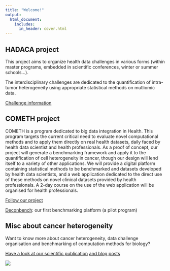 ```yaml
---
title: "Welcome!"
output:
  html_document:
    includes:
      in_header: cover.html
---
```


## HADACA project

This project aims to organize health data challenges in various forms (within master programs, embedded in scientific conferences, winter or summer schools...).

The interdisciplinary challenges are dedicated to the quantification of intra-tumor heterogeneity using appropriate statistical methods on mutliomic data.

[Challenge information](data_challenges.html)

## COMETH project

COMETH is a program dedicated to big data integration in Health. This program targets the current critical need to evaluate novel computational methods and to apply them directly on real health datasets, daily faced by health data scientist and health professionals. As a proof of concept, our project will generate a benchmarking framework and apply it to the quantification of cell heterogeneity in cancer, though our design will lend itself to a variety of other applications. We will provide a digital platform containing statistical methods to be benchmarked and datasets developed by health data scientists, and a web application dedicated to the direct use of these methods on novel clinical datasets provided by health professionals. A 2-day course on the use of the web application will be organised for health professionals.

[Follow our project](cometh.html)

[Deconbench](deconbench.html): our first benchmarking platform (a pilot program)

## Misc about cancer heterogeneity

Want to know more about cancer heterogeneity, data challenge organisation and benchmarking of computation methods for biology? 

[Have a look at our scientific publication](https://bmcbioinformatics.biomedcentral.com/articles/10.1186/s12859-019-3307-2)
[and blog posts](https://cancer-heterogeneity.github.io/blog/)  


![](pictures/fundings2.png)